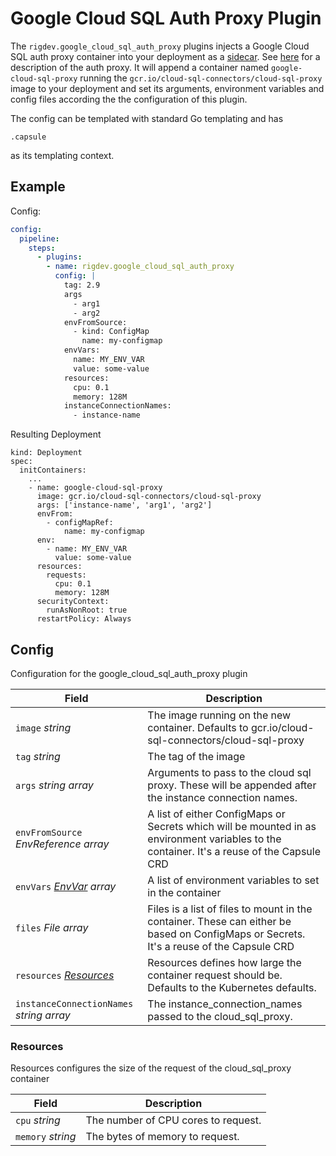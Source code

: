 # Google Cloud SQL Auth Proxy Plugin

The `rigdev.google_cloud_sql_auth_proxy` plugins injects a Google Cloud SQL auth proxy container into your deployment as a [sidecar](https://kubernetes.io/docs/concepts/workloads/pods/sidecar-containers/). See [here](https://cloud.google.com/sql/docs/mysql/sql-proxy) for a description of the auth proxy.
It will append a container named `google-cloud-sql-proxy` running the `gcr.io/cloud-sql-connectors/cloud-sql-proxy` image to your deployment and set its arguments, environment variables and config files according the the configuration of this plugin.

The config can be templated with standard Go templating and has
```
.capsule
```
as its templating context.

## Example
Config:
```yaml title="Helm value - Operator"
config:
  pipeline:
    steps:
      - plugins:
        - name: rigdev.google_cloud_sql_auth_proxy
          config: |
            tag: 2.9  
            args
              - arg1
              - arg2
            envFromSource:
              - kind: ConfigMap
                name: my-configmap
            envVars:
              name: MY_ENV_VAR
              value: some-value
            resources:
              cpu: 0.1
              memory: 128M
            instanceConnectionNames:
              - instance-name
```
Resulting Deployment
```
kind: Deployment
spec:
  initContainers:
    ...
    - name: google-cloud-sql-proxy
      image: gcr.io/cloud-sql-connectors/cloud-sql-proxy
      args: ['instance-name', 'arg1', 'arg2']
      envFrom:
        - configMapRef:
            name: my-configmap
      env:
        - name: MY_ENV_VAR
          value: some-value
      resources:
        requests:
          cpu: 0.1
          memory: 128M
      securityContext:
        runAsNonRoot: true
      restartPolicy: Always
```
## Config



Configuration for the google_cloud_sql_auth_proxy plugin

| Field | Description |
| --- | --- |
| `image` _string_ | The image running on the new container. Defaults to gcr.io/cloud-sql-connectors/cloud-sql-proxy |
| `tag` _string_ | The tag of the image |
| `args` _string array_ | Arguments to pass to the cloud sql proxy. These will be appended after the instance connection names. |
| `envFromSource` _EnvReference array_ | A list of either ConfigMaps or Secrets which will be mounted in as environment variables to the container. It's a reuse of the Capsule CRD |
| `envVars` _[EnvVar](https://kubernetes.io/docs/reference/generated/kubernetes-api/v1.28/#envvar-v1-core) array_ | A list of environment variables to set in the container |
| `files` _File array_ | Files is a list of files to mount in the container. These can either be based on ConfigMaps or Secrets. It's a reuse of the Capsule CRD |
| `resources` _[Resources](#resources)_ | Resources defines how large the container request should be. Defaults to the Kubernetes defaults. |
| `instanceConnectionNames` _string array_ | The instance_connection_names passed to the cloud_sql_proxy. |





### Resources

Resources configures the size of the request of the cloud_sql_proxy container

| Field | Description |
| --- | --- |
| `cpu` _string_ | The number of CPU cores to request. |
| `memory` _string_ | The bytes of memory to request. |

